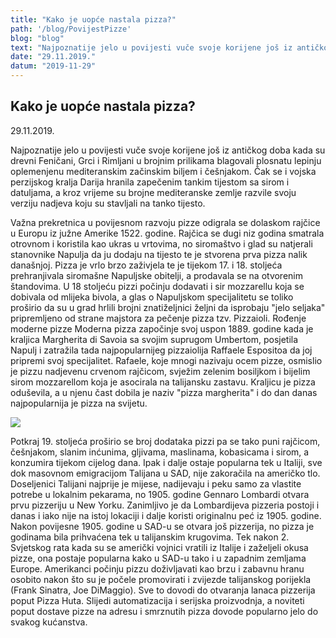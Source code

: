 ---
title: "Kako je uopće nastala pizza?"
path: '/blog/PovijestPizze'
blog: "blog"
text: "Najpoznatije jelo u povijesti vuče svoje korijene još iz antičkog doba kada su drevni Feničani, Grci i Rimljani u brojnim prilikama blagovali plosnatu lepinju oplemenjenu mediteranskim začinskim biljem i češnjakom. Čak se i vojska perzijskog kralja Darija hranila zapečenim tankim tijestom sa sirom i datuljama, a kroz vrijeme su brojne mediteranske zemlje razvile svoju verziju nadjeva koju su stavljali na tanko tijesto...."
date: "29.11.2019."
datum: "2019-11-29"
---

## Kako je uopće nastala pizza?

<p className = "card-text text-muted">29.11.2019.</p>


Najpoznatije jelo u povijesti vuče svoje korijene još iz antičkog doba kada su drevni Feničani, 
Grci i Rimljani u brojnim prilikama blagovali plosnatu lepinju oplemenjenu mediteranskim začinskim biljem i 
češnjakom. Čak se i vojska perzijskog kralja Darija hranila zapečenim tankim tijestom sa sirom i datuljama, a kroz 
vrijeme su brojne mediteranske zemlje razvile svoju verziju nadjeva koju su stavljali na tanko tijesto.

Važna prekretnica u povijesnom razvoju pizze odigrala se dolaskom rajčice u Europu iz južne Amerike 1522. godine. 
Rajčica se dugi niz godina smatrala otrovnom i koristila kao ukras u vrtovima, no siromaštvo i glad su natjerali stanovnike 
Napulja da ju dodaju na tijesto te je stvorena prva pizza nalik današnjoj. Pizza je vrlo brzo zaživjela te je tijekom 17. i 18. 
stoljeća prehranjivala siromašne Napuljske obitelji, a prodavala se na otvorenim štandovima. U 18 stoljeću pizzi počinju dodavati 
i sir mozzarellu koja se dobivala od mlijeka bivola, a glas o Napuljskom specijalitetu se toliko proširio da su u grad hrlili 
brojni znatiželjnici željni da isprobaju "jelo seljaka" pripremljeno od strane majstora za pečenje pizza tzv. Pizzaioli. 
Rođenje moderne pizze Moderna pizza započinje svoj uspon 1889. godine kada je kraljica Margherita di Savoia sa svojim suprugom 
Umbertom, posjetila Napulj i zatražila tada najpopularnijeg pizzaiolija Raffaele Espositoa da joj pripremi svoj specijalitet. 
Rafaele, koje mnogi nazivaju ocem pizze, osmislio je pizzu nadjevenu crvenom rajčicom, svježim zelenim bosiljkom i bijelim sirom 
mozzarellom koja je asocirala na talijansku zastavu. Kraljicu je pizza oduševila, a u njenu čast dobila je naziv "pizza margherita" 
i do dan danas najpopularnija je pizza na svijetu.


![](./images/pizza.jpg)


Potkraj 19. stoljeća proširio se broj dodataka pizzi pa se tako puni rajčicom, češnjakom, slanim inćunima, gljivama, maslinama, 
kobasicama i sirom, a konzumira tijekom cijelog dana. Ipak i dalje ostaje popularna tek u Italiji, sve dok masovnom emigracijom 
Talijana u SAD, nije zakoračila na američko tlo. Doseljenici Talijani najprije je mijese, nadijevaju i peku samo za vlastite 
potrebe u lokalnim pekarama, no 1905. godine Gennaro Lombardi otvara prvu pizzeriju u New Yorku. Zanimljivo je da Lombardijeva 
pizzeria postoji i danas i iako nije na istoj lokaciji i dalje koristi originalnu peć iz 1905. godine. Nakon povijesne 1905. 
godine u SAD-u se otvara još pizzerija, no pizza je godinama bila prihvaćena tek u talijanskim krugovima. Tek nakon 2. 
Svjetskog rata kada su se američki vojnici vratili iz Italije i zaželjeli okusa pizze, ona postaje popularna kako u SAD-u 
tako i u zapadnim zemljama Europe. Amerikanci počinju pizzu doživljavati kao brzu i zabavnu hranu osobito nakon što su je 
počele promovirati i zvijezde talijanskog porijekla (Frank Sinatra, Joe DiMaggio). Sve to dovodi do otvaranja lanaca pizzerija 
poput Pizza Huta. Slijedi automatizacija i serijska proizvodnja, a noviteti poput dostave pizze na adresu i smrznutih pizza 
dovode popularno jelo do svakog kućanstva.

